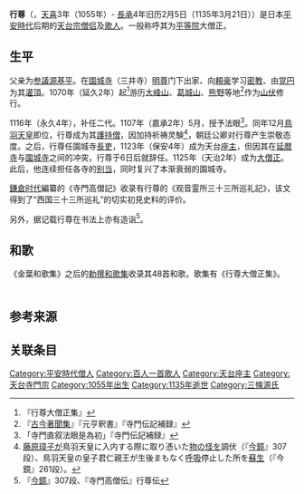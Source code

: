 {{Infobox Buddhist
| 姓名            = 
| 圖像            = Hyakuninisshu 066.jpg
| 圖像大小        = 180px
| 圖像說明        =  
| 原名            =
| 字              =  
| 號              =  
| 法號            =  
| 出生            =  1055年
| 出生地點        = 
| 逝世            =  
| 逝世地點        = 1135年3月21日
| 居住地          = 
| 獲獎            = 
| 公民權          = 
| 國籍            = [[日本|日本]]
| 著名成就        = 
| 宗派            = 天台宗
| 呼號            = 
| 頭銜            = 
| 修行法門        = 
| native_lang1    = 
| native_lang1_name1 = 
| 教育程度        = 
| 駐錫於          = 
| 師承            = [[明尊|明尊]]、[[頼豪|頼豪]]、[[覚円|覚円]]
| 徒弟與學生      = 
| 著作            = 《行尊大僧正集》
| 譯作            = 
| 何者的化身與轉世= 
| 轉世為          = 
| 傳人            = 
| 簽名            = 
| 備註            = 
}}
'''行尊'''（{{jpn|j=行尊|hg=ぎょうそん|rm=Gyōson}}，[[天喜|天喜]]3年（1055年）- [[長承|長承]]4年旧历2月5日（1135年3月21日））是日本[[平安時代|平安時代]]后期的[[天台宗|天台宗]][[僧侣|僧侣]]及[[歌人|歌人]]。一般称呼其为[[平等院|平等院]]大僧正。

== 生平 ==
父亲为[[参議|参議]][[源基平|源基平]]。在[[園城寺|園城寺]]（三井寺）[[明尊|明尊]]门下出家、向[[頼豪|頼豪]]学习[[密教|密教]]、由[[覚円|覚円]]为其[[灌頂|灌頂]]。1070年（延久2年）起<ref>『行尊大僧正集』</ref>游历[[大峰山|大峰山]]、[[葛城山|葛城山]]、[[熊野|熊野]]等地<ref>『[[古今著聞集|古今著聞集]]』『元亨釈書』『寺門伝記補録』</ref>作为[[山伏|山伏]]修行。

1116年（永久4年），补任二代{{Tsl|ja|熊野三山検校|熊野三山检校}}。1107年（嘉承2年）5月，授予法眼<ref>「寺門直叙法眼是為初」『寺門伝記補録』</ref>。同年12月[[鳥羽天皇|鳥羽天皇]]即位，行尊成为其[[護持僧|護持僧]]，因加持祈祷灵験<ref>[[藤原璋子|藤原璋子]]が鳥羽天皇に入内する際に取り憑いた[[物の怪|物の怪]]を調伏（『[[今鏡|今鏡]]』307段）、鳥羽天皇の皇子君仁親王が生後まもなく[[呼吸|呼吸]]停止した所を[[蘇生|蘇生]]（『今鏡』261段）。</ref>，朝廷公卿对行尊产生崇敬态度。之后，行尊任園城寺[[長吏|長吏]]，1123年（保安4年）成为天台[[座主|座主]]，但因其在[[延暦寺|延暦寺]]与[[園城寺|園城寺]]之间的冲突，行尊于6日后就辞任。1125年（天治2年）成为[[大僧正|大僧正]]。此后，他连续担任各寺的[[别当|别当]]，同时复兴了本渐衰弱的園城寺。

[[鎌倉时代|鎌倉时代]]編纂的《寺門高僧記》收录有行尊的《观音霊所三十三所巡礼記》，该文得到了“西国三十三所巡礼”的切实初見史料的评价。

另外，据记载行尊在书法上亦有造诣<ref>『[[今鏡|今鏡]]』307段、『寺門高僧伝』行尊伝</ref>。

== 和歌 ==
《金葉和歌集》之后的[[勅撰和歌集|勅撰和歌集]]收录其48首和歌。歌集有《行尊大僧正集》。
{{Quote box |width=500px |align=center|quoted=true |bgcolor=#FFFFF0 |salign=right|source =--《金葉和歌集·雑556》<ref>この作品は『古来風体抄』『八代集秀逸』にも採録されている。</ref>《百人一首·66》
 |quote  ={{lang|ja|もろともに あはれと思へ 山桜 花よりほかに 知る人もなし}}<br />  　今得山櫻伴，唯其悲憐感我思，此外谁相知
}}　
==参考来源==
{{reflist}}
==关联条目==
{{S-start}}
{{s-rel|bu}} 
{{succession box|title=[[天台座主|天台座主]]（第44世）|before=[[寛慶|寛慶]]|after=[[仁実|仁実]]| years=}}
{{S-end}}

{{百人一首}}

{{DEFAULTSORT:Gyōson}}
[[Category:平安時代僧人|Category:平安時代僧人]]
[[Category:百人一首歌人|Category:百人一首歌人]]
[[Category:天台座主|Category:天台座主]]
[[Category:天台寺門宗|Category:天台寺門宗]]
[[Category:1055年出生|Category:1055年出生]]
[[Category:1135年逝世|Category:1135年逝世]]
[[Category:三條源氏|Category:三條源氏]]